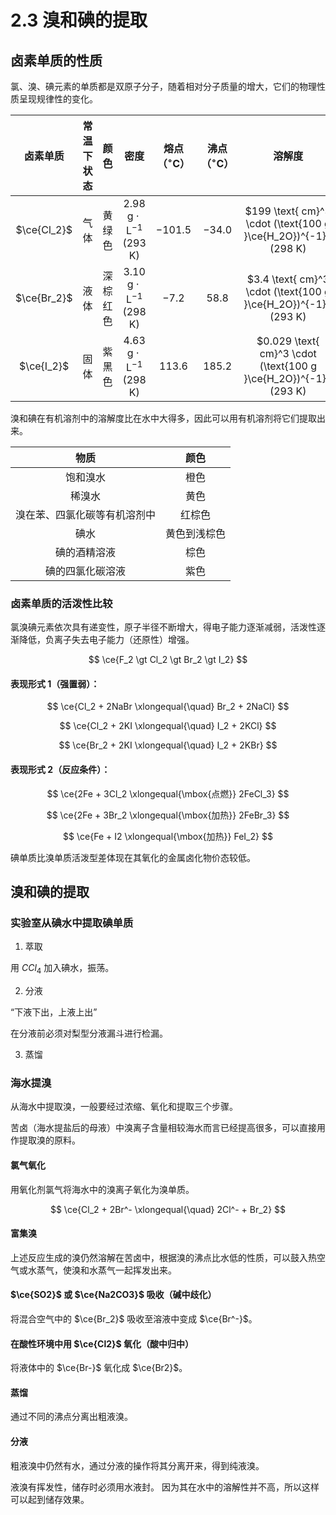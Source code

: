 
# 2.3 溴和碘的提取

## 卤素单质的性质

氯、溴、碘元素的单质都是双原子分子，随着相对分子质量的增大，它们的物理性质呈现规律性的变化。

|卤素单质|常温下状态|颜色|密度|熔点（$^{\circ}\text{C}$）|沸点（$^{\circ}\text{C}$）|溶解度|毒性|
|:----:|:----:|:----:|:----:|:----:|:----:|:----:|:----:|
|$\ce{Cl_2}$|气体|黄绿色|$2.98 \text{ g} \cdot \text{L}^{-1}$ $(\text{293 K})$|$-101.5$|$-34.0$|$199 \text{ cm}^3 \cdot (\text{100 g }\ce{H_2O})^{-1}$ $(\text{298 K})$|有毒|
|$\ce{Br_2}$|液体|深棕红色|$3.10 \text{ g} \cdot \text{L}^{-1}$ $(\text{298 K})$|$-7.2$|$58.8$|$3.4 \text{ cm}^3 \cdot (\text{100 g }\ce{H_2O})^{-1}$ $(\text{293 K})$|有毒|
|$\ce{I_2}$|固体|紫黑色|$4.63 \text{ g} \cdot \text{L}^{-1}$ $(\text{298 K})$|$113.6$|$185.2$|$0.029 \text{ cm}^3 \cdot (\text{100 g }\ce{H_2O})^{-1}$ $(\text{293 K})$|有毒|

溴和碘在有机溶剂中的溶解度比在水中大得多，因此可以用有机溶剂将它们提取出来。

|物质|颜色|
|:----:|:----:|
|饱和溴水|橙色|
|稀溴水|黄色|
|溴在苯、四氯化碳等有机溶剂中|红棕色|
|碘水|黄色到浅棕色|
|碘的酒精溶液|棕色|
|碘的四氯化碳溶液|紫色|

### 卤素单质的活泼性比较

氯溴碘元素依次具有递变性，原子半径不断增大，得电子能力逐渐减弱，活泼性逐渐降低，负离子失去电子能力（还原性）增强。

$$
\ce{F_2 \gt Cl_2 \gt Br_2 \gt I_2}
$$

#### 表现形式 1（强置弱）：

$$
\ce{Cl_2 + 2NaBr \xlongequal{\quad} Br_2 + 2NaCl}
$$

$$
\ce{Cl_2 + 2KI \xlongequal{\quad} I_2 + 2KCl}
$$

$$
\ce{Br_2 + 2KI \xlongequal{\quad} I_2 + 2KBr}
$$

#### 表现形式 2（反应条件）：

$$
\ce{2Fe + 3Cl_2 \xlongequal{\mbox{点燃}} 2FeCl_3}
$$

$$
\ce{2Fe + 3Br_2 \xlongequal{\mbox{加热}} 2FeBr_3}
$$

$$
\ce{Fe + I2 \xlongequal{\mbox{加热}} FeI_2}
$$

<Callout>
    碘单质比溴单质活泼型差体现在其氧化的金属卤化物价态较低。
</Callout>

## 溴和碘的提取

### 实验室从碘水中提取碘单质

1. 萃取

用 $CCl_4$ 加入碘水，振荡。

2. 分液

“下液下出，上液上出”

<Callout type="warning">
    在分液前必须对梨型分液漏斗进行检漏。
</Callout>

3. 蒸馏

### 海水提溴

从海水中提取溴，一般要经过浓缩、氧化和提取三个步骤。

苦卤（海水提盐后的母液）中溴离子含量相较海水而言已经提高很多，可以直接用作提取溴的原料。

#### 氯气氧化

用氧化剂氯气将海水中的溴离子氧化为溴单质。

$$
\ce{Cl_2 + 2Br^- \xlongequal{\quad} 2Cl^- + Br_2}
$$

#### 富集溴

上述反应生成的溴仍然溶解在苦卤中，根据溴的沸点比水低的性质，可以鼓入热空气或水蒸气，使溴和水蒸气一起挥发出来。

#### $\ce{SO2}$ 或 $\ce{Na2CO3}$ 吸收（碱中歧化）

将混合空气中的 $\ce{Br_2}$ 吸收至溶液中变成 $\ce{Br^-}$。

#### 在酸性环境中用 $\ce{Cl2}$ 氧化（酸中归中）

将液体中的 $\ce{Br-}$ 氧化成 $\ce{Br2}$。

#### 蒸馏

通过不同的沸点分离出粗液溴。

#### 分液

粗液溴中仍然有水，通过分液的操作将其分离开来，得到纯液溴。

<Callout type="warning">
    液溴有挥发性，储存时必须用水液封。
    因为其在水中的溶解性并不高，所以这样可以起到储存效果。
</Callout>
